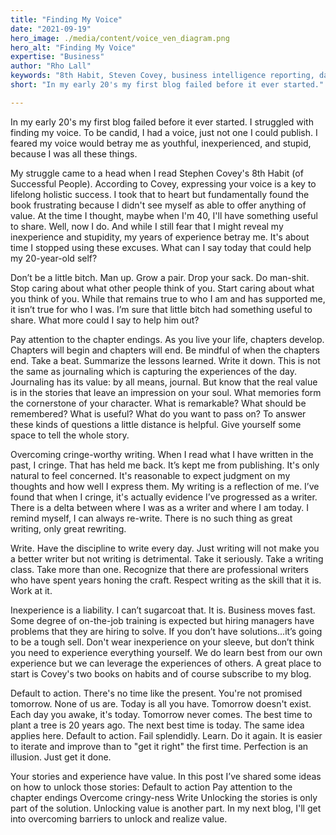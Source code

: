 ```yaml
---
title: "Finding My Voice"
date: "2021-09-19"
hero_image: ./media/content/voice_ven_diagram.png
hero_alt: "Finding My Voice"
expertise: "Business"
author: "Rho Lall"
keywords: "8th Habit, Steven Covey, business intelligence reporting, data driven decision making, data driven decisions, using data to make decisions"
short: "In my early 20's my first blog failed before it ever started."

---
```


In my early 20's my first blog failed before it ever started. I struggled with finding my voice. To be candid, I had a voice, just not one I could publish. I feared my voice would betray me as youthful, inexperienced, and stupid,
because I was all these things. 

My struggle came to a head when I read Stephen Covey's 8th Habit (of Successful People). According to Covey, expressing your voice is a key to lifelong holistic success. I took that to heart but fundamentally found the book frustrating because I didn't see myself as able to offer anything of value.  At the time I thought, maybe when I'm 40, I'll have something useful to share. Well, now I do. And while I still fear that I might reveal my inexperience and stupidity, my years of experience betray me. It's about time I stopped using these excuses. 
What can I say today that could help my 20-year-old self?

Don’t be a little bitch. Man up. Grow a pair. Drop your sack. Do man-shit. Stop caring about what other people think of you. Start caring about what you think of you. 
While that remains true to who I am and has supported me, it isn’t true for who I was. I’m sure that little bitch had something useful to share. What more could I say to help him out?

Pay attention to the chapter endings. As you live your life, chapters develop. Chapters will begin and chapters will end. Be mindful of when the chapters end. Take a beat. Summarize the lessons learned. Write it down. This is not the same as journaling which is capturing the experiences of the day. Journaling has its value: by all means, journal. But know that the real value is in the stories that leave an impression on your soul. What memories form the cornerstone of your character. What is remarkable? What should be remembered? What is useful? What do you want to pass on? To answer these kinds of questions a little distance is helpful. Give yourself some space to tell the whole story.

Overcoming cringe-worthy writing. When I read what I have written in the past, I cringe. That has held me back. It’s kept me from publishing. It's only natural to feel concerned. It's reasonable to expect judgment on my thoughts and how well I express them. My writing is a reflection of me.  I’ve found that when I cringe, it's actually evidence I’ve progressed as a writer. There is a delta between where I was as a writer and where I am today. I remind myself, I can always re-write. There is no such thing as great writing, only great rewriting.

Write. Have the discipline to write every day. Just writing will not make you a better writer but not writing is detrimental. Take it seriously. Take a writing class. Take more than one. Recognize that there are professional writers who have spent years honing the craft.  Respect writing as the skill that it is. Work at it.

Inexperience is a liability. I can’t sugarcoat that. It is. Business moves fast. Some degree of on-the-job training is expected but hiring managers have problems that they are hiring to solve. If you don’t have solutions...it’s going to be a tough sell. Don't wear inexperience on your sleeve, but don’t think you need to experience everything yourself. We do learn best from our own experience but we can leverage the experiences of others. A great place to start is Covey's two books on habits and of course subscribe to my blog.

Default to action. There's no time like the present. You're not promised tomorrow. None of us are. Today is all you have. Tomorrow doesn't exist. Each day you awake, it's today. Tomorrow never comes. The best time to plant a tree is 20 years ago. The next best time is today. The same idea applies here.
Default to action. Fail splendidly. Learn. Do it again. It is easier to iterate and improve than to "get it right" the first time. Perfection is an illusion. Just get it done.

Your stories and experience have value. In this post I’ve shared some ideas on how to unlock those stories:
Default to action
Pay attention to the chapter endings
Overcome cringy-ness
Write
Unlocking the stories is only part of the solution. Unlocking value is another part. In my next blog, I'll get into overcoming barriers to unlock and realize value.

